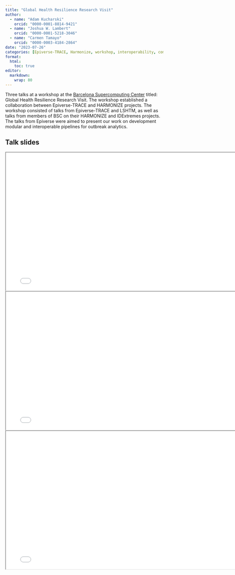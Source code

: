 ```yaml
---
title: "Global Health Resilience Research Visit"
author: 
  - name: "Adam Kucharski"
    orcid: "0000-0001-8814-9421"
  - name: "Joshua W. Lambert"
    orcid: "0000-0001-5218-3046"
  - name: "Carmen Tamayo"
    orcid: "0000-0003-4184-2864"
date: "2023-07-26"
categories: [Epiverse-TRACE, Harmonize, workshop, interoperability, community]
format:
  html: 
    toc: true
editor: 
  markdown: 
    wrap: 80
---
```


Three talks at a workshop at the [Barcelona Supercomputing Center](https://www.bsc.es/) titled: Global Health Resilience Research Visit. The workshop established a collaboration between Epiverse-TRACE and HARMONIZE projects. The workshop consisted of talks from Epiverse-TRACE and LSHTM, as well as talks from members of BSC on their HARMONIZE and IDExtremes projects. The talks from Epiverse were aimed to present our work on development modular and interoperable pipelines for outbreak analytics.

## Talk slides

```{=html}
<iframe width="780" height="438.75" src="2023_07_BSC_2.pdf" title="Adam Kucharski presentation at BSC, July 2023"></iframe>
```

```{=html}
<iframe width="780" height="438.75" src="Epiverse-interoperability.pdf" title="Joshua W. Lambert presentation at BSC, July 2023"></iframe>
```

```{=html}
<iframe width="780" height="438.75" src="Applications_CTC_presentation.pdf" title="Carmen Tamayo presentation at BSC, July 2023"></iframe>
```
